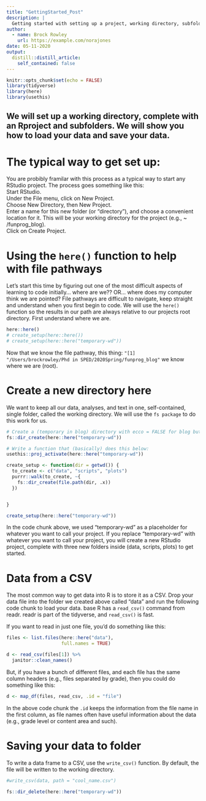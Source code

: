 ```yaml
---
title: "GettingStarted_Post"
description: |
  Getting started with setting up a project, working directory, subfolders, and loading data.
author:
  - name: Brock Rowley
    url: https://example.com/norajones
date: 05-11-2020
output:
  distill::distill_article:
    self_contained: false
---
```


```r
knitr::opts_chunk$set(echo = FALSE)
library(tidyverse)
library(here)
library(usethis)
```

## We will set up a working directory, complete with an Rproject and subfolders. We will show you how to load your data and save your data.

# The typical way to get set up:
You are probibly framilar with this process as a typical way to start any RStudio project. The process goes something like this:  
Start RStudio.  
Under the File menu, click on New Project.  
Choose New Directory, then New Project.  
Enter a name for this new folder (or “directory”), and choose a convenient location for it. This will be your working directory for the project (e.g., ~ /funprog_blog).  
Click on Create Project.

# Using the `here()` function to help with file pathways

Let's start this time by figuring out one of the most difficult aspects of learning to code initially... where are we?? OR... where does my computer think we are pointed? File pathways are difficult to navigate, keep straight and understand when you first begin to code. We will use the `here()` function so the results in our path are always relative to our projects root directory. First understand where we are.

```r
here::here()
# create_setup(here::here())
# create_setup(here::here("temporary-wd"))
```

Now that we know the file pathway, this thing: `"[1] "/Users/brockrowley/Phd in SPED/2020Spring/funprog_blog"` we know where we are (root).

# Create a new directory here

We want to keep all our data, analyses, and text in one, self-contained, single folder, called the working directory. We will use the `fs package` to do this work for us.

```r
# Create a (temporary in blog) directory with ecco = FALSE for blog but, ecco = TRUE for output to blog
fs::dir_create(here::here("temporary-wd"))

# Write a function that (basically) does this below: 
usethis::proj_activate(here::here("temporary-wd"))

create_setup <- function(dir = getwd()) {
  to_create <- c("data", "scripts", "plots")
  purrr::walk(to_create, ~{
    fs::dir_create(file.path(dir, .x))
  })


}

create_setup(here::here("temporary-wd"))
```

In the code chunk above, we used "temporary-wd" as a placeholder for whatever you want to call your project. If you replace "temporary-wd" with whatever you want to call your project, you will create a new RStudio project, complete with three new folders inside (data, scripts, plots) to get started.

# Data from a CSV
The most common way to get data into R is to store it as a CSV. Drop your data file into the folder we created above called "data" and run the following code chunk to load your data.
base R has a `read_csv()` command from readr. readr is part of the tidyverse, and `read_csv()` is fast.

If you want to read in just one file, you'd do something like this:
```r
files <- list.files(here::here("data"),
                    full.names = TRUE)

d <- read_csv(files[1]) %>%
  janitor::clean_names()
```

But, if you have a bunch of different files, and each file has the same column headers (e.g., files separated by grade), then you could do something like this:

```r
d <- map_df(files, read_csv, .id = "file")
```

In the above code chunk the `.id` keeps the information from the file name in the first column, as file names often have useful information about the data (e.g., grade level or content area and such).

# Saving your data to folder

To write a data frame to a CSV, use the `write_csv()` function. By default, the file will be written to the working directory.

```r
#write_csv(data, path = "cool_name.csv")
```

<!--  The following code chunk is here to delete the temporary working directory (temporary-wd) used to show how the function works. -->

```r
fs::dir_delete(here::here("temporary-wd"))
```